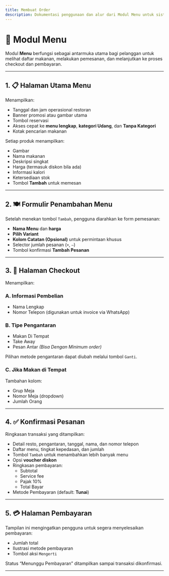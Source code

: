 ```yaml
---
title: Membuat Order
description: Dokumentasi penggunaan dan alur dari Modul Menu untuk sistem pemesanan restoran .
---
```


# 🦐 Modul Menu

Modul **Menu** berfungsi sebagai antarmuka utama bagi pelanggan untuk melihat daftar makanan, melakukan pemesanan, dan melanjutkan ke proses checkout dan pembayaran.

---

## 1. 📋 Halaman Utama Menu

Menampilkan:

- Tanggal dan jam operasional restoran
- Banner promosi atau gambar utama
- Tombol reservasi
- Akses cepat ke **menu lengkap**, **kategori Udang**, dan **Tanpa Kategori**
- Kotak pencarian makanan

Setiap produk menampilkan:

- Gambar
- Nama makanan
- Deskripsi singkat
- Harga (termasuk diskon bila ada)
- Informasi kalori
- Ketersediaan stok
- Tombol **Tambah** untuk memesan

---

## 2. 🍽️ Formulir Penambahan Menu

Setelah menekan tombol `Tambah`, pengguna diarahkan ke form pemesanan:

- **Nama Menu** dan **harga**
- **Pilih Variant**
- **Kolom Catatan (Opsional)** untuk permintaan khusus
- Selector jumlah pesanan (`+`, `–`)
- Tombol konfirmasi **Tambah Pesanan**

---

## 3. 🧾 Halaman Checkout

Menampilkan:

### A. **Informasi Pembelian**

- Nama Lengkap
- Nomor Telepon (digunakan untuk invoice via WhatsApp)

### B. **Tipe Pengantaran**

- Makan Di Tempat
- Take Away
- Pesan Antar _(Bisa Dengan Minimum order)_

Pilihan metode pengantaran dapat diubah melalui tombol `Ganti`.

### C. **Jika Makan di Tempat**

Tambahan kolom:

- Grup Meja
- Nomor Meja (dropdown)
- Jumlah Orang

---

## 4. ✅ Konfirmasi Pesanan

Ringkasan transaksi yang ditampilkan:

- Detail resto, pengantaran, tanggal, nama, dan nomor telepon
- Daftar menu, tingkat kepedasan, dan jumlah
- Tombol `Tambah` untuk menambahkan lebih banyak menu
- Opsi **voucher diskon**
- Ringkasan pembayaran:
  - Subtotal
  - Service fee
  - Pajak 10%
  - Total Bayar
- Metode Pembayaran (default: **Tunai**)

---

## 5. 💳 Halaman Pembayaran

Tampilan ini mengingatkan pengguna untuk segera menyelesaikan pembayaran:

- Jumlah total
- Ilustrasi metode pembayaran
- Tombol aksi `Mengerti`

Status “Menunggu Pembayaran” ditampilkan sampai transaksi dikonfirmasi.

---
